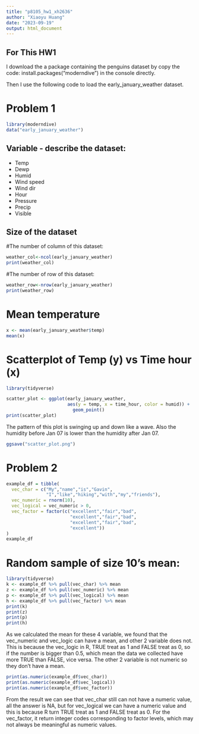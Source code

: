 ```yaml
---
title: "p8105_hw1_xh2636"
author: "Xiaoyu Huang"
date: "2023-09-19"
output: html_document
---
```


For This HW1
------------------------------------------------------------
I download the a package containing the penguins dataset by copy the code: install.packages("moderndive") in the console directly.

Then I use the following code to load the early_january_weather dataset.

# Problem 1

```r
library(moderndive)
data("early_january_weather")
```

Variable - describe the dataset:
------------------------------------------------------------

*   Temp
*   Dewp
*   Humid
*   Wind speed
*   Wind dir
*   Hour
*   Pressure
*   Precip
*   Visible

Size of the dataset
------------------------------------------------------------
#The number of column of this dataset:
```r
weather_col<-ncol(early_january_weather)
print(weather_col)
```

#The number of row of this dataset:
```r
weather_row<-nrow(early_january_weather)
print(weather_row)
```

# Mean temperature
```r
x <- mean(early_january_weather$temp)
mean(x)
```

# Scatterplot of Temp (y) vs Time hour (x)
```r
library(tidyverse)
```

```r
scatter_plot <- ggplot(early_january_weather, 
                       aes(y = temp, x = time_hour, color = humid)) +
                         geom_point()
print(scatter_plot)
```

The pattern of this plot is swinging up and down like a wave. Also the humidity before Jan 07 is lower than the humidity after Jan 07.

```r
ggsave("scatter_plot.png")
```

# Problem 2

```r
example_df = tibble(
  vec_char = c("My","name","is","Gavin",
               "I","like","hiking","with","my","friends"),
  vec_numeric = rnorm(10),
  vec_logical = vec_numeric > 0,
  vec_factor = factor(c("excellent","fair","bad",
                        "excellent","fair","bad",
                        "excellent","fair","bad",
                        "excellent"))
)
example_df
```

# Random sample of size 10's mean:

```r
library(tidyverse)
k <- example_df %>% pull(vec_char) %>% mean
z <- example_df %>% pull(vec_numeric) %>% mean
p <- example_df %>% pull(vec_logical) %>% mean
h <- example_df %>% pull(vec_factor) %>% mean
print(k)
print(z)
print(p)
print(h)
```

As we calculated the mean for these 4 variable, we found that the vec_numeric and vec_logic can have a mean, and other 2 variable does not. This is because the vec_logic in R, TRUE treat as 1 and FALSE treat as 0, so if the number is bigger than 0.5, which mean the data we collected have more TRUE than FALSE, vice versa. The other 2 variable is not numeric so they don't have a mean.

```r
print(as.numeric(example_df$vec_char))
print(as.numeric(example_df$vec_logical))
print(as.numeric(example_df$vec_factor))
```

From the result we can see that vec_char still can not have a numeric value, all the answer is NA, but for vec_logical we can have a numeric value and this is because R turn TRUE treat as 1 and FALSE treat as 0. For the vec_factor, it return integer codes corresponding to factor levels, which may not always be meaningful as numeric values.
